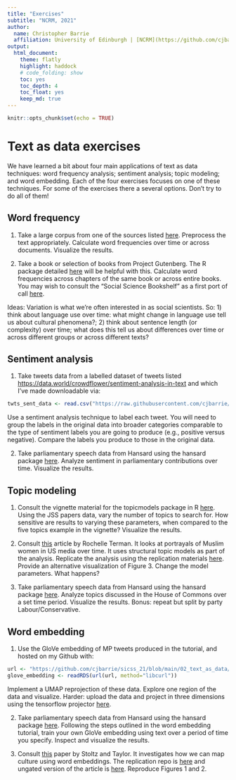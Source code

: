 ```yaml
---
title: "Exercises"
subtitle: "NCRM, 2021"
author:
  name: Christopher Barrie
  affiliation: University of Edinburgh | [NCRM](https://github.com/cjbarrie/CTA-NCRM)
output: 
  html_document:
    theme: flatly
    highlight: haddock
    # code_folding: show
    toc: yes
    toc_depth: 4
    toc_float: yes
    keep_md: true
---
```


```r
knitr::opts_chunk$set(echo = TRUE)
```

# Text as data exercises

We have learned a bit about four main applications of text as data techniques: word frequency analysis; sentiment analysis; topic modeling; and word embedding. Each of the four exercises focuses on one of these techniques. For some of the exercises there a several options. Don't try to do all of them!

## Word frequency

1. Take a large corpus from one of the sources listed [here](https://www.english-corpora.org/). Preprocess the text appropriately. Calculate word frequencies over time or across documents. Visualize the results.

2. Take a book or selection of books from Project Gutenberg. The R package detailed [here](https://cran.r-project.org/web/packages/gutenbergr/vignettes/intro.html) will be helpful with this. Calculate word frequencies across chapters of the same book or across entire books. You may wish to consult the "Social Science Bookshelf" as a first port of call [here](https://www.gutenberg.org/ebooks/bookshelves/search/?query=Anarchism%20%7C%20Crime%20Nonfiction%20.%20%7C%20Racism%20%7C%20Slavery%20%7C%20sociology%20.%20%7C%20Suffrage%20%7C%20Transportation).

Ideas: Variation is what we're often interested in as social scientists. So: 1) think about language use over time: what might change in language use tell us about cultural phenomena?; 2) think about sentence length (or complexity) over time; what does this tell us about differences over time or across different groups or across different texts?

## Sentiment analysis

1. Take tweets data from a labelled dataset of tweets listed [https://data.world/crowdflower/sentiment-analysis-in-text](https://data.world/crowdflower/sentiment-analysis-in-text) and which I've made downloadable via:

```r

twts_sent_data <- read.csv("https://raw.githubusercontent.com/cjbarrie/sicss_21/main/02_text_as_data/exercises_data/text_emotion.csv")

```

Use a sentiment analysis technique to label each tweet. You will need to group the labels in the original data into broader categories comparable to the type of sentiment labels you are going to produce (e.g., positive versus negative). Compare the labels you produce to those in the original data. 

2. Take parliamentary speech data from Hansard using the hansard package [here](https://cran.r-project.org/web/packages/hansard/index.html). Analyze sentiment in parliamentary contributions over time. Visualize the results.

## Topic modeling

1. Consult the vignette material for the topicmodels package in R [here](https://cran.r-project.org/web/packages/topicmodels/vignettes/topicmodels.pdf). Using the JSS papers data, vary the number of topics to search for. How sensitive are results to varying these parameters, when compared to the five topics example in the vignette? Visualize the results.

2. Consult [this](https://academic.oup.com/isq/article/61/3/489/4609692#106939098) article by Rochelle Terman. It looks at portrayals of Muslim women in US media over time. It uses structural topic models as part of the analysis. Replicate the analysis using the replication materials [here](https://github.com/rochelleterman/worlds-women). Provide an alternative visualization of Figure 3. Change the model parameters. What happens?

3. Take parliamentary speech data from Hansard using the hansard package [here](https://cran.r-project.org/web/packages/hansard/index.html). Analyze topics discussed in the House of Commons over a set time period. Visualize the results. Bonus: repeat but split by party Labour/Conservative.

## Word embedding

1. Use the GloVe embedding of MP tweets produced in the tutorial, and hosted on my Github with:

```r

url <- "https://github.com/cjbarrie/sicss_21/blob/main/02_text_as_data/04-word-embed/data/local_glove.rds?raw=true"
glove_embedding <- readRDS(url(url, method="libcurl"))

```

Implement a UMAP reprojection of these data. Explore one region of the data and visualize. Harder: upload the data and project in three dimensions using the tensorflow projector [here](http://projector.tensorflow.org/).

2. Take parliamentary speech data from Hansard using the hansard package [here](https://cran.r-project.org/web/packages/hansard/index.html). Following the steps outlined in the word embedding tutorial, train your own GloVe embedding using text over a period of time you specify. Inspect and visualize the results.

3. Consult [this](https://www.sciencedirect.com/science/article/pii/S0304422X21000504#sec0023) paper by Stoltz and Taylor. It investigates how we can map culture using word embeddings. The replication repo is [here](https://github.com/dustinstoltz/cartography_poetics) and ungated version of the article is [here](https://osf.io/preprints/socarxiv/5djcn/). Reproduce Figures 1 and 2. 